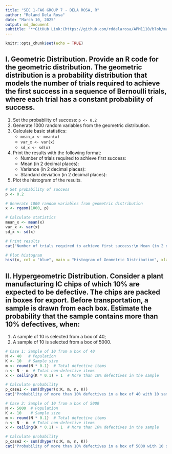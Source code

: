 ---
title: "SEC 1-FA6 GROUP 7 - DELA ROSA, R"
author: "Roland Dela Rosa"
date: "March 10, 2025"
output: md_document
subtitle: "**GitHub Link:(https://github.com/rddelarosa/APM1110/blob/main/FA6/SEC_1-FA6_GROUP_7-DELA-ROSA%2C-R.md?plain=1)**"
---

```{r setup, include=FALSE}
knitr::opts_chunk$set(echo = TRUE)
```

## I. Geometric Distribution. Provide an R code for the geometric distribution. The geometric distribution is a probability distribution that models the number of trials required to achieve the first success in a sequence of Bernoulli trials, where each trial has a constant probability of success.

1. Set the probability of success: `p <- 0.2`
2. Generate 1000 random variables from the geometric distribution.
3. Calculate basic statistics:
   - `mean_x <- mean(x)`
   - `var_x <- var(x)`
   - `sd_x <- sd(x)`
4. Print the results with the following format:
   - Number of trials required to achieve first success:
   - Mean (in 2 decimal places):
   - Variance (in 2 decimal places):
   - Standard deviation (in 2 decimal places):
5. Plot the histogram of the results.

```{r geometric_distribution}
# Set probability of success
p <- 0.2

# Generate 1000 random variables from geometric distribution
x <- rgeom(1000, p)  

# Calculate statistics
mean_x <- mean(x)
var_x <- var(x)
sd_x <- sd(x)

# Print results
cat("Number of trials required to achieve first success:\n Mean (in 2 decimal places):", round(mean_x, 2),"\n Variance (in 2 decimal places):", round(var_x, 2), "\n Standard deviation (in 2 decimal places):", round(sd_x, 2))

# Plot histogram
hist(x, col = "blue", main = "Histogram of Geometric Distribution", xlab = "Number of Trials", ylab = "Frequency", border = "black")
```

## II. Hypergeometric Distribution.  Consider a plant manufacturing IC chips of which 10% are expected to be defective. The chips are packed in boxes for export. Before transportation, a sample is drawn from each box. Estimate the probability that the sample contains more than 10% defectives, when:

1. A sample of 10 is selected from a box of 40;
2. A sample of 10 is selected from a box of 5000.

```{r}
# Case 1: Sample of 10 from a box of 40
N <- 40   # Population
K <- 10   # Sample size
m <- round(N * 0.1)  # Total defective items 
n <- N - m  # Total non-defective items
x <- ceiling(K * 0.1) + 1  # More than 10% defectives in the sample

# Calculate probability
p_case1 <- sum(dhyper(x:K, m, n, K))
cat("Probability of more than 10% defectives in a box of 40 with 10 sampled:",p_case1,"or", round((100*p_case1),2),"%")

# Case 2: Sample of 10 from a box of 5000
N <- 5000  # Population
K <- 10    # Sample size
m <- round(N * 0.1)  # Total defective items
n <- N - m  # Total non-defective items
x <- ceiling(K * 0.1) + 1  # More than 10% defectives in the sample

# Calculate probability
p_case2 <- sum(dhyper(x:K, m, n, K))
cat("Probability of more than 10% defectives in a box of 5000 with 10 sampled:",p_case2,"or",round((100*p_case2),2),"%")

```
